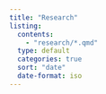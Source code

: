 ```yaml
---
title: "Research"
listing: 
  contents: 
    - "research/*.qmd"
  type: default
  categories: true
  sort: "date"
  date-format: iso
---
```


